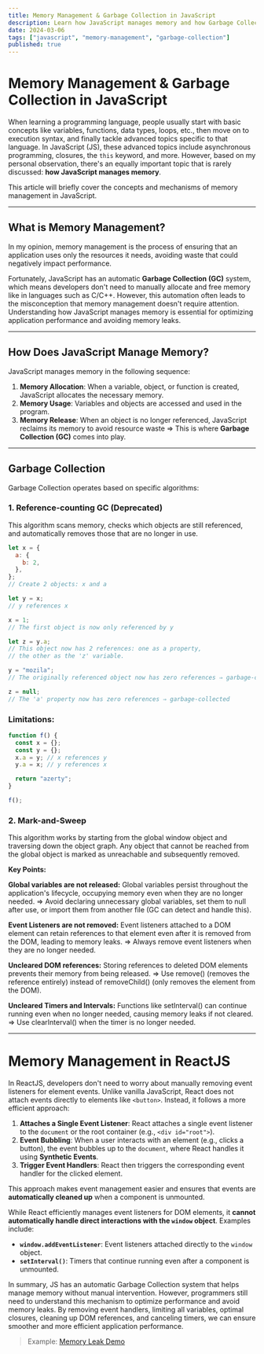 ```yaml
---
title: Memory Management & Garbage Collection in JavaScript
description: Learn how JavaScript manages memory and how Garbage Collection works to optimize performance.
date: 2024-03-06
tags: ["javascript", "memory-management", "garbage-collection"]
published: true
---
```


# **Memory Management & Garbage Collection in JavaScript**

When learning a programming language, people usually start with basic concepts like variables, functions, data types, loops, etc., then move on to execution syntax, and finally tackle advanced topics specific to that language. In JavaScript (JS), these advanced topics include asynchronous programming, closures, the `this` keyword, and more. However, based on my personal observation, there's an equally important topic that is rarely discussed: **how JavaScript manages memory**.

This article will briefly cover the concepts and mechanisms of memory management in JavaScript.

---

## **What is Memory Management?**

In my opinion, memory management is the process of ensuring that an application uses only the resources it needs, avoiding waste that could negatively impact performance.

Fortunately, JavaScript has an automatic **Garbage Collection (GC)** system, which means developers don't need to manually allocate and free memory like in languages such as C/C++. However, this automation often leads to the misconception that memory management doesn't require attention. Understanding how JavaScript manages memory is essential for optimizing application performance and avoiding memory leaks.

---

## **How Does JavaScript Manage Memory?**

JavaScript manages memory in the following sequence:

1. **Memory Allocation**: When a variable, object, or function is created, JavaScript allocates the necessary memory.
2. **Memory Usage**: Variables and objects are accessed and used in the program.
3. **Memory Release**: When an object is no longer referenced, JavaScript reclaims its memory to avoid resource waste ⇒ This is where **Garbage Collection (GC)** comes into play.

---

## **Garbage Collection**

Garbage Collection operates based on specific algorithms:

### 1. **Reference-counting GC (Deprecated)**

This algorithm scans memory, checks which objects are still referenced, and automatically removes those that are no longer in use.

```jsx
let x = {
  a: {
    b: 2,
  },
};
// Create 2 objects: x and a

let y = x;
// y references x

x = 1;
// The first object is now only referenced by y

let z = y.a;
// This object now has 2 references: one as a property,
// the other as the 'z' variable.

y = "mozila";
// The originally referenced object now has zero references ⇒ garbage-collected

z = null;
// The 'a' property now has zero references ⇒ garbage-collected
```

### Limitations:

```jsx
function f() {
  const x = {};
  const y = {};
  x.a = y; // x references y
  y.a = x; // y references x

  return "azerty";
}

f();
```

### 2. **Mark-and-Sweep**

This algorithm works by starting from the global window object and traversing down the object graph. Any object that cannot be reached from the global object is marked as unreachable and subsequently removed.

**Key Points:**

**Global variables are not released:** Global variables persist throughout the application's lifecycle, occupying memory even when they are no longer needed.
⇒ Avoid declaring unnecessary global variables, set them to null after use, or import them from another file (GC can detect and handle this).

**Event Listeners are not removed:** Event listeners attached to a DOM element can retain references to that element even after it is removed from the DOM, leading to memory leaks.
⇒ Always remove event listeners when they are no longer needed.

**Uncleared DOM references:** Storing references to deleted DOM elements prevents their memory from being released.
⇒ Use remove() (removes the reference entirely) instead of removeChild() (only removes the element from the DOM).

**Uncleared Timers and Intervals:** Functions like setInterval() can continue running even when no longer needed, causing memory leaks if not cleared.
⇒ Use clearInterval() when the timer is no longer needed.

---

# **Memory Management in ReactJS**

In ReactJS, developers don't need to worry about manually removing event listeners for element events. Unlike vanilla JavaScript, React does not attach events directly to elements like `<button>`. Instead, it follows a more efficient approach:

1. **Attaches a Single Event Listener**: React attaches a single event listener to the `document` or the root container (e.g., `<div id="root">`).
2. **Event Bubbling**: When a user interacts with an element (e.g., clicks a button), the event bubbles up to the `document`, where React handles it using **Synthetic Events**.
3. **Trigger Event Handlers**: React then triggers the corresponding event handler for the clicked element.

This approach makes event management easier and ensures that events are **automatically cleaned up** when a component is unmounted.

While React efficiently manages event listeners for DOM elements, it **cannot automatically handle direct interactions with the `window` object**. Examples include:

- **`window.addEventListener`**: Event listeners attached directly to the `window` object.
- **`setInterval()`**: Timers that continue running even after a component is unmounted.

In summary, JS has an automatic Garbage Collection system that helps manage memory without manual intervention. However, programmers still need to understand this mechanism to optimize performance and avoid memory leaks. By removing event handlers, limiting all variables, optimal closures, cleaning up DOM references, and canceling timers, we can ensure smoother and more efficient application performance.

> Example: [Memory Leak Demo](/index.html)
